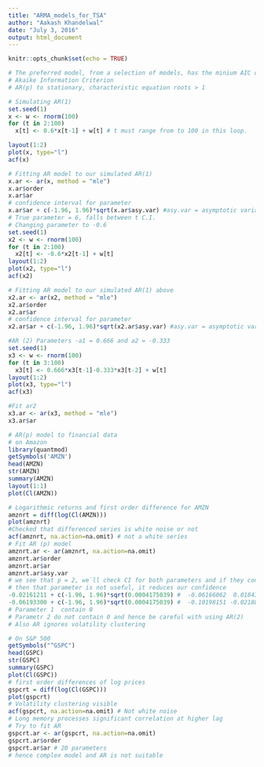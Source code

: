 ```yaml
---
title: "ARMA_models_for_TSA"
author: "Aakash Khandelwal"
date: "July 3, 2016"
output: html_document
---
```


```r
knitr::opts_chunk$set(echo = TRUE)
```


```r
# The preferred model, from a selection of models, has the minium AIC of the group
# Akaike Information Criterion
# AR(p) to stationary, characteristic equation roots > 1

# Simulating AR(1)
set.seed(1)
x <- w <- rnorm(100)
for (t in 2:100) 
  x[t] <- 0.6*x[t-1] + w[t] # t must range from to 100 in this loop.

layout(1:2)
plot(x, type="l")
acf(x)

# Fitting AR model to our simulated AR(1)
x.ar <- ar(x, method = "mle")
x.ar$order
x.ar$ar
# confidence interval for parameter
x.ar$ar + c(-1.96, 1.96)*sqrt(x.ar$asy.var) #asy.var = asymptotic variance 
# True parameter = 6, falls between t C.I.
# Changing parameter to -0.6
set.seed(1)
x2 <- w <- rnorm(100)
for (t in 2:100) 
  x2[t] <- -0.6*x2[t-1] + w[t]
layout(1:2)
plot(x2, type="l")
acf(x2)

# Fitting AR model to our simulated AR(1) above
x2.ar <- ar(x2, method = "mle")
x2.ar$order
x2.ar$ar
# confidence interval for parameter
x2.ar$ar + c(-1.96, 1.96)*sqrt(x2.ar$asy.var) #asy.var = asymptotic variance 

#AR (2) Parameters -a1 = 0.666 and a2 = -0.333
set.seed(1)
x3 <- w <- rnorm(100)
for (t in 3:100) 
  x3[t] <- 0.666*x3[t-1]-0.333*x3[t-2] + w[t]
layout(1:2)
plot(x3, type="l")
acf(x3)

#Fit ar2 
x3.ar <- ar(x3, method = "mle")
x3.ar$ar

# AR(p) model to financial data
# on Amazon
library(quantmod)
getSymbols('AMZN')
head(AMZN)
str(AMZN)
summary(AMZN)
layout(1:1)
plot(Cl(AMZN))

# Logarithmic returns and first order difference for AMZN
amznrt = diff(log(Cl(AMZN)))
plot(amznrt)
#Checked that differenced series is white noise or not
acf(amznrt, na.action=na.omit) # not a white series
# Fit AR (p) model
amznrt.ar <- ar(amznrt, na.action=na.omit)
amznrt.ar$order
amznrt.ar$ar
amznrt.ar$asy.var
# we see that p = 2, we`ll check CI for both parameters and if they consists zero 
# then that parameter is not useful, it reduces our confidence
-0.02161211 + c(-1.96, 1.96)*sqrt(0.0004175039) #  -0.06166062  0.01843640
-0.06193300 + c(-1.96, 1.96)*sqrt(0.0004175039) #  -0.10198151 -0.02188449
# Parameter 1  contain 0
# Parametr 2 do not contain 0 and hence be careful with using AR(2)
# Also AR ignores volatility clustering

# On S&P 500
getSymbols("^GSPC")
head(GSPC)
str(GSPC)
summary(GSPC)
plot(Cl(GSPC))
# first order differences of log prices
gspcrt = diff(log(Cl(GSPC)))
plot(gspcrt)
# Volatility clustering visible
acf(gspcrt, na.action=na.omit) # Not white noise
# Long memory processes significant correlation at higher lag  
# Try to fit AR
gspcrt.ar <- ar(gspcrt, na.action=na.omit)
gspcrt.ar$order
gspcrt.ar$ar # 20 parameters
# hence complex model and AR is not suitable



```


